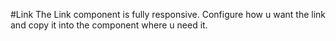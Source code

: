 
<Meta title="Component/Input" component={Input} />

#Link
The Link component is fully responsive. Configure how u want the link and copy it into 
the component where u need it. 
<Canvas>
<Story name="Input fields">
<form>
<Link  url: "www.google.dk",
    linkname: "Google",
    color:"slate-500",
    size:"text-base",
    underline:true />
</form>
</Story>